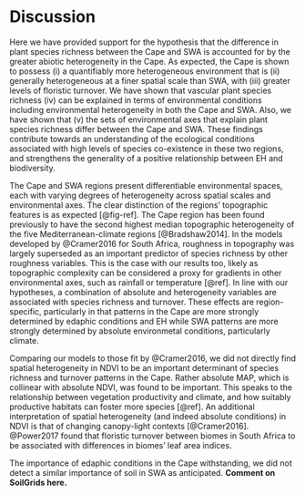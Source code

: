 # Discussion

<!--Outline:

## Hypotheses/findings

Correct                         | Incorrect
--------------------------------|-------------------
EH                              |
$\beta$                         |
Types of EH: elevation, climate | Types of EH: soil

- Link to @Cook2015
  - @Cook2015 summarise the suites of hypotheses for the high levels of plant diversity in mediterranean-type ecosystems, regarding aspects of evolutionary diversification, ecological co-existence and time for species accumulation by either immigration or in situ evolution. Our study concens the dual role of EH in facilitating ecological speciation along environmental gradients and a diversity of habitats in wich greater numbers of species may co-exist. Regarding the former, ecological specialisation ... 
  - An avenue for future investigation may include quantifying associations between environmental stability and species richness and turnover (sensu that N American study), particularly regarding {inset info on Cape and SWA geologic/environmental evolution}.

## Caveats

1. Species turnover and richness issues
  - Species-area relationships etc.
    - Difficult to comment on unless I include the $\gamma = \alpha + \beta$ analyses
  - Additive vs multiplicative relationships between $\gamma, $\beta$ and $\alpha$
    - See comment on SARs above
  - Jaccard Index of turnover is richness-sensitive
    - Links to additive vs multiplicative problem above
2. Correlation issues
  - Spatial autocorrelation
    - In some senses _not_ an issue
      - Environmental data themselves
      - BRTs' CV procedure
      - Our permutation method
    - In other senses it _is_ an issue
      - Could counter-argue environmental data are spatially structured
      - Commonality of GWRs etc. in these sorts of studies
      - $\gamma = \alpha + \beta$ et al. would definitely(?) have this issue
    - E.g. sentence "As outlined by @Legendre1993, spatial autocorrelation is prevalent in ecological datasets and researchers must be cognisant of this in either their analyses or the interpretations of results."
  - Correlative framework of this study
    - Just talk about that a little...
3. Data quality issues
  - SoilGrids250m notoriously unreliable in regions of such complexity, due to
    - Being informed by poor sampling
    - Being ML-products themselves ("smearing" away regional patterns)
    - Perhaps this may be why we 
      1. Found soils less important in either region than we would expect
      2. Found soils as _completely_ unimportant in SWA
  - Temporal range of environmental data (and indeed floristic data) vastly less than the temporal scope of the research question (unavoidable I suppose?)
  - Herbarium vs inventory floristics
  - GBIF floristics

## Interpretations of our results

Environmental axis | Cape                    | SWA
-------------------|-------------------------|-----------------------
Productivity       | NB (discuss)            | NB (discuss)
Soil               | Conditions & variety NB | Nope... (see caveats)
Topography         | NB                      | Nope... (as expected)
Climate            | Somewhat                | NB

- Comment on other studies/broader context here

## Implications

- Generality of S $\sim$ EH
- Conservation of diverse/mosaic/heterogeneous habitats very NB

## Future studies

- Better turnover index (see caveats)
- Unpacking $\beta$ into turnover s.s. and nestedness (sensu that other study...)
- Spatially explicit models (see caveats), sensu @Legendre1993
- Phylogenetic $\beta$, functional \$beta$
- Biome-boundary studies
-->

<!--## Referring back to the hypotheses-->

<!--### Overview-->

Here we have provided support for the hypothesis that the difference in plant species richness between the Cape and SWA is accounted for by the greater abiotic heterogeneity in the Cape. As expected, the Cape is shown to possess (i) a quantifiably more heterogeneous environment that is (ii) generally heterogeneous at a finer spatial scale than SWA, with (iii) greater levels of floristic turnover. We have shown that vascular plant species richness (iv) can be explained in terms of environmental conditions including environmental heterogeneity in both the Cape and SWA. Also, we have shown that (v) the sets of environmental axes that explain plant species richness differ between the Cape and SWA. These findings contribute towards an understanding of the ecological conditions associated with high levels of species co-existence in these two regions, and strengthens the generality of a positive relationship between EH and biodiversity.

<!--### Biologically relevant environmental differences betw. the regions-->

The Cape and SWA regions present differentiable environmental spaces, each with varying degrees of heterogeneity across spatial scales and environmental axes. The clear distinction of the regions' topographic features is as expected [@fig-ref]. The Cape region has been found previously to have the second highest median topographic heterogeneity of the five Mediterranean-climate regions [@Bradshaw2014]. In the models developed by @Cramer2016 for South Africa, roughness in topography was largely superseded as an important predictor of species richness by other roughness variables. This is the case with our results too, likely as topographic complexity can be considered a proxy for gradients in other environmental axes, such as rainfall or temperature [@ref]. In line with our hypotheses, a combination of absolute and heterogeneity variables are associated with species richness and turnover. These effects are region-specific, particularly in that patterns in the Cape are more strongly determined by edaphic conditions and EH while SWA patterns are more strongly determined by absolute environmetal conditions, particularly climate.

Comparing our models to those fit by @Cramer2016, we did not directly find spatial heterogeneity in NDVI to be an important determinant of species richness and turnover patterns in the Cape. Rather absolute MAP, which is collinear with absolute NDVI, was found to be important. This speaks to the relationship between vegetation productivity and climate, and how suitably productive habitats can foster more species [@ref]. An additional interpretation of spatial heterogeneity (and indeed absolute conditions) in NDVI is that of changing canopy-light contexts [@Cramer2016]. @Power2017 found that floristic turnover between biomes in South Africa to be associated with differences in biomes' leaf area indices. <!--TODO: expand/cont.-->
 
The importance of edaphic conditions in the Cape withstanding, we did not detect a similar importance of soil in SWA as anticipated. **Comment on SoilGrids here.**

